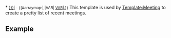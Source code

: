 <includeonly>* <small>[[{{{1|}}}|{{{2|}}}]] - {{#arraymap:{{{3|}}}|,|VAR|&nbsp;[[VAR]]|,}}</small></includeonly><!--


#
#   Template Documentation
#
--><noinclude>
This template is used by [[Template:Meeting]] to create a pretty list of recent meetings.

== Example ==
{{Meeting/Recent Meetings|FHRC|2013-02-13|James,Daren,Scott}}{{Meeting/Recent Meetings|FHRC|2013-02-13|James,Daren,Scott}}
</noinclude>